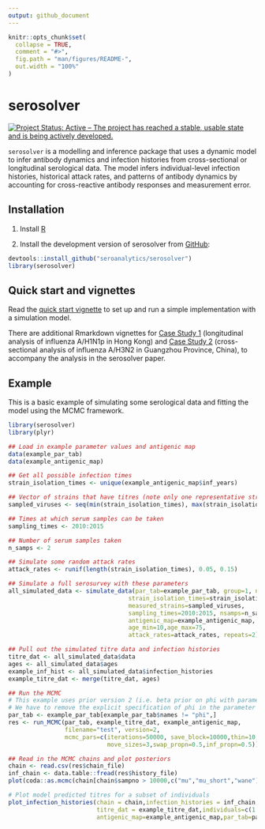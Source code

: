 ```yaml
---
output: github_document
---
```


<!-- README.md is generated from README.Rmd. Please edit that file -->

```r
knitr::opts_chunk$set(
  collapse = TRUE,
  comment = "#>",
  fig.path = "man/figures/README-",
  out.width = "100%"
)
```
# serosolver

[![Project Status: Active – The project has reached a stable, usable state and is being actively developed.](https://www.repostatus.org/badges/latest/active.svg)](https://www.repostatus.org/#active)


`serosolver` is a modelling and inference package that uses a dynamic model to infer antibody dynamics and infection histories from cross-sectional or longitudinal serological data. The model infers individual-level infection histories, historical attack rates, and patterns of antibody dynamics by accounting for cross-reactive antibody responses and measurement error.

## Installation
1. Install [R][r-project]

2. Install the development version of serosolver from [GitHub](https://github.com/seroanalytics/serosolver):

```r
devtools::install_github("seroanalytics/serosolver")
library(serosolver)
```
## Quick start and vignettes

Read the [quick start vignette][vignette-doc] to set up and run a simple implementation with a simulation model.

There are additional Rmarkdown vignettes for [Case Study 1][c1-vignette-doc] (longitudinal analysis of influenza A/H1N1p in Hong Kong) and [Case Study 2][c2-vignette-doc] (cross-sectional analysis of influenza A/H3N2 in Guangzhou Province, China), to accompany the analysis in the serosolver paper.

[r-project]: http://cran.r-project.org
[vignette-doc]: https://github.com/seroanalytics/serosolver/blob/master/vignettes/serosolver-quick_start_guide.md
[c1-vignette-doc]: https://github.com/seroanalytics/serosolver/blob/master/vignettes/cs1_vignette.Rmd
[c2-vignette-doc]: https://github.com/seroanalytics/serosolver/blob/master/vignettes/cs2_vignette.Rmd

## Example

This is a basic example of simulating some serological data and fitting the model using the MCMC framework.

```r
library(serosolver)
library(plyr)

## Load in example parameter values and antigenic map
data(example_par_tab)
data(example_antigenic_map)

## Get all possible infection times
strain_isolation_times <- unique(example_antigenic_map$inf_years)

## Vector of strains that have titres (note only one representative strain per time)
sampled_viruses <- seq(min(strain_isolation_times), max(strain_isolation_times), by=2)

## Times at which serum samples can be taken
sampling_times <- 2010:2015

## Number of serum samples taken
n_samps <- 2

## Simulate some random attack rates
attack_rates <- runif(length(strain_isolation_times), 0.05, 0.15)

## Simulate a full serosurvey with these parameters
all_simulated_data <- simulate_data(par_tab=example_par_tab, group=1, n_indiv=50,
                                  strain_isolation_times=strain_isolation_times,
                                  measured_strains=sampled_viruses,
                                  sampling_times=2010:2015, nsamps=n_samps,
                                  antigenic_map=example_antigenic_map,
                                  age_min=10,age_max=75,
                                  attack_rates=attack_rates, repeats=2)

## Pull out the simulated titre data and infection histories
titre_dat <- all_simulated_data$data
ages <- all_simulated_data$ages
example_inf_hist <- all_simulated_data$infection_histories
example_titre_dat <- merge(titre_dat, ages)

## Run the MCMC
# This example uses prior version 2 (i.e. beta prior on phi with parameters alpha, beta)
# We have to remove the explicit specification of phi in the parameter table
par_tab <- example_par_tab[example_par_tab$names != "phi",]
res <- run_MCMC(par_tab, example_titre_dat, example_antigenic_map, 
                filename="test", version=2,
                mcmc_pars=c(iterations=50000, save_block=10000,thin=10,thin_hist=100,
                            move_sizes=3,swap_propn=0.5,inf_propn=0.5))

## Read in the MCMC chains and plot posteriors
chain <- read.csv(res$chain_file)
inf_chain <- data.table::fread(res$history_file)
plot(coda::as.mcmc(chain[chain$sampno > 10000,c("mu","mu_short","wane")]))

# Plot model predicted titres for a subset of individuals
plot_infection_histories(chain = chain,infection_histories = inf_chain,
                         titre_dat = example_titre_dat,individuals=c(1:4),
                         antigenic_map=example_antigenic_map,par_tab=par_tab)

```
